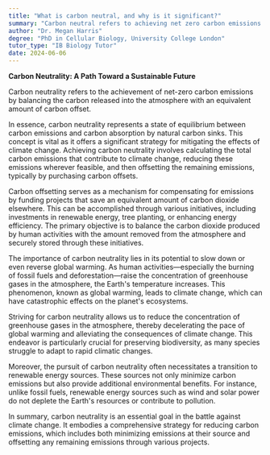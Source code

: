 ```yaml
---
title: "What is carbon neutral, and why is it significant?"
summary: "Carbon neutral refers to achieving net zero carbon emissions by balancing the amount of carbon released with its offset."
author: "Dr. Megan Harris"
degree: "PhD in Cellular Biology, University College London"
tutor_type: "IB Biology Tutor"
date: 2024-06-06
---
```


**Carbon Neutrality: A Path Toward a Sustainable Future**

Carbon neutrality refers to the achievement of net-zero carbon emissions by balancing the carbon released into the atmosphere with an equivalent amount of carbon offset.

In essence, carbon neutrality represents a state of equilibrium between carbon emissions and carbon absorption by natural carbon sinks. This concept is vital as it offers a significant strategy for mitigating the effects of climate change. Achieving carbon neutrality involves calculating the total carbon emissions that contribute to climate change, reducing these emissions wherever feasible, and then offsetting the remaining emissions, typically by purchasing carbon offsets.

Carbon offsetting serves as a mechanism for compensating for emissions by funding projects that save an equivalent amount of carbon dioxide elsewhere. This can be accomplished through various initiatives, including investments in renewable energy, tree planting, or enhancing energy efficiency. The primary objective is to balance the carbon dioxide produced by human activities with the amount removed from the atmosphere and securely stored through these initiatives.

The importance of carbon neutrality lies in its potential to slow down or even reverse global warming. As human activities—especially the burning of fossil fuels and deforestation—raise the concentration of greenhouse gases in the atmosphere, the Earth's temperature increases. This phenomenon, known as global warming, leads to climate change, which can have catastrophic effects on the planet's ecosystems.

Striving for carbon neutrality allows us to reduce the concentration of greenhouse gases in the atmosphere, thereby decelerating the pace of global warming and alleviating the consequences of climate change. This endeavor is particularly crucial for preserving biodiversity, as many species struggle to adapt to rapid climatic changes.

Moreover, the pursuit of carbon neutrality often necessitates a transition to renewable energy sources. These sources not only minimize carbon emissions but also provide additional environmental benefits. For instance, unlike fossil fuels, renewable energy sources such as wind and solar power do not deplete the Earth's resources or contribute to pollution.

In summary, carbon neutrality is an essential goal in the battle against climate change. It embodies a comprehensive strategy for reducing carbon emissions, which includes both minimizing emissions at their source and offsetting any remaining emissions through various projects.
    